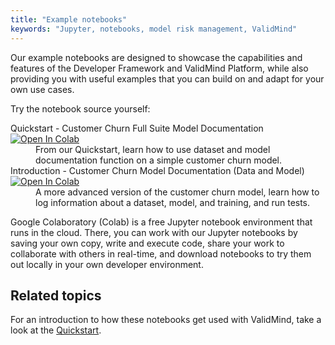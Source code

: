 ```yaml
---
title: "Example notebooks"
keywords: "Jupyter, notebooks, model risk management, ValidMind"
---
```


Our example notebooks are designed to showcase the capabilities and features of the Developer Framework and ValidMind Platform, while also providing you with useful examples that you can build on and adapt for your own use cases. 

Try the notebook source yourself: 

Quickstart - Customer Churn Full Suite Model Documentation [![Open In Colab](https://colab.research.google.com/assets/colab-badge.svg)](https://colab.research.google.com/drive/1NLtjCFUZV2I_ttGUkiAL9uwGZK_SGUlw?usp=share_link)
: From our Quickstart, learn how to use dataset and model documentation function on a simple customer churn model.


Introduction - Customer Churn Model Documentation (Data and Model) [![Open In Colab](https://colab.research.google.com/assets/colab-badge.svg)](https://colab.research.google.com/drive/10uImCqleKr72z_FhfPmyvfpD6tF-jEvy?usp=share_link)
: A more advanced version of the customer churn model, learn how to log information about a dataset, model, and training, and run tests.

<!---
Time Series Dataset Test Suite [![Open In Colab](https://colab.research.google.com/assets/colab-badge.svg)](https://drive.google.com/file/d/1RbgGJk9mqQiZK_pFHdctKAObPXafonY1/view?usp=sharing)
: Dive deeper into ValidMind's data validation function with an advanced Time Series Forecasting model.

Time Series Model Validation Test Suite [![Open In Colab](https://colab.research.google.com/assets/colab-badge.svg)](https://drive.google.com/file/d/1kcs3c5fYuSO8OFN4_aNPCb0fmQpBzEvy/view?usp=sharing)
: Dive deeper into ValidMind's model evaluation function with an advanced Time Series Forecasting model.
--->
Google Colaboratory (Colab) is a free Jupyter notebook environment that runs in the cloud. There, you can work with our Jupyter notebooks by saving your own copy, write and execute code, share your work to collaborate with others in real-time, and download notebooks to try them out locally in your own developer environment.

## Related topics

For an introduction to how these notebooks get used with ValidMind, take a look at the [Quickstart](quickstart.qmd).
